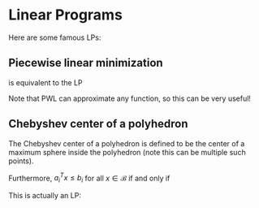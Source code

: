 # Linear Programs

Here are some famous LPs:

## Piecewise linear minimization

\begin{align}
    (\#eq:piecewise-linear-min)
    \text{minimize}& & \max _{i=1,\dots,m}(a_i^Tx+b_i)
\end{align}
is equivalent to the LP
\begin{align}
    (\#eq:piecewise-linear-min-lp)
    \text{minimize}& & t & & \\
    \text{subject to} & & a_i^Tx+b_i \leq t & , & i=1,\dots,m.
\end{align}

Note that PWL can approximate any function, so this can be very useful!


## Chebyshev center of a polyhedron

The Chebyshev center of a polyhedron 
\begin{equation}
  (\#eq:chebyshev-point-poly)
  \mathcal P = \{ x|a_i^Tx < b_i \}
\end{equation}
is defined to be the center of a maximum sphere
\begin{equation}
  (\#eq:chebyshev-point-sphere)
  \mathcal B = \{ x_c + u | \| u \|_2 \leq r \}
\end{equation}
inside the polyhedron (note this can be multiple such points).

Furthermore, $a_i^Tx \leq b_i$ for all $x \in \mathcal B$ if and only if
\begin{equation}
  (\#eq:chebyshev-point)
  \sup\{ a_i^T (x_c + u) | \| u \|_2 \leq r\}  = a_i^T x_c + r \| a_i \|_2 \leq b_i
\end{equation}

This is actually an LP:
\begin{align}
    (\#eq:chebyshev-point-lp)
    \text{maximize}& & r &  & \\
    \text{subject to} & & a_i^Tx_c + \|a_i\|_2 r \leq b_i, &  & i=1,\dots,m
\end{align}

